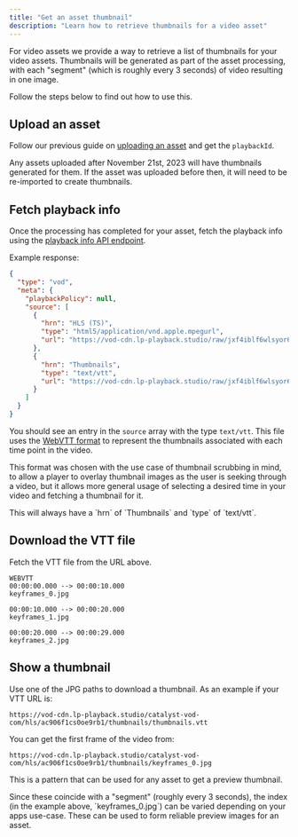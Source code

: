 ```yaml
---
title: "Get an asset thumbnail"
description: "Learn how to retrieve thumbnails for a video asset"
---
```


For video assets we provide a way to retrieve a list of thumbnails for your
video assets. Thumbnails will be generated as part of the asset processing, with
each "segment" (which is roughly every 3 seconds) of video resulting in one
image.

Follow the steps below to find out how to use this.

## Upload an asset

Follow our previous guide on
[uploading an asset](/developers/guides/upload-video-asset) and get the
`playbackId`.

<Info>
  Any assets uploaded after November 21st, 2023 will have thumbnails generated
  for them. If the asset was uploaded before then, it will need to be
  re-imported to create thumbnails.
</Info>

## Fetch playback info

Once the processing has completed for your asset, fetch the playback info using
the [playback info API endpoint](/api-reference/playback/get).

Example response:

```json
{
  "type": "vod",
  "meta": {
    "playbackPolicy": null,
    "source": [
      {
        "hrn": "HLS (TS)",
        "type": "html5/application/vnd.apple.mpegurl",
        "url": "https://vod-cdn.lp-playback.studio/raw/jxf4iblf6wlsyor6526t4tcmtmqa/catalyst-vod-com/hls/95c9ih1y6tl97xbx/index.m3u8"
      },
      {
        "hrn": "Thumbnails",
        "type": "text/vtt",
        "url": "https://vod-cdn.lp-playback.studio/raw/jxf4iblf6wlsyor6526t4tcmtmqa/catalyst-vod-com/hls/95c9ih1y6tl97xbx/thumbnails/thumbnails.vtt"
      }
    ]
  }
}
```

You should see an entry in the `source` array with the type `text/vtt`. This
file uses the [WebVTT format](https://w3c.github.io/webvtt/) to represent the
thumbnails associated with each time point in the video.

This format was chosen with the use case of thumbnail scrubbing in mind, to
allow a player to overlay thumbnail images as the user is seeking through a
video, but it allows more general usage of selecting a desired time in your
video and fetching a thumbnail for it.

<Info>
  This will always have a `hrn` of `Thumbnails` and `type` of `text/vtt`.
</Info>

## Download the VTT file

Fetch the VTT file from the URL above.

```vtt
WEBVTT
00:00:00.000 --> 00:00:10.000
keyframes_0.jpg

00:00:10.000 --> 00:00:20.000
keyframes_1.jpg

00:00:20.000 --> 00:00:29.000
keyframes_2.jpg
```

## Show a thumbnail

Use one of the JPG paths to download a thumbnail. As an example if your VTT URL
is:

```
https://vod-cdn.lp-playback.studio/catalyst-vod-com/hls/ac906f1cs0oe9rb1/thumbnails/thumbnails.vtt
```

You can get the first frame of the video from:

```
https://vod-cdn.lp-playback.studio/catalyst-vod-com/hls/ac906f1cs0oe9rb1/thumbnails/keyframes_0.jpg
```

This is a pattern that can be used for any asset to get a preview thumbnail.

<Info>
  Since these coincide with a "segment" (roughly every 3 seconds), the index (in
  the example above, `keyframes_0.jpg`) can be varied depending on your apps
  use-case. These can be used to form reliable preview images for an asset.
</Info>
